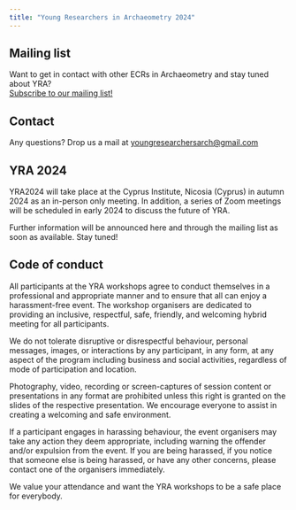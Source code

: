 ```yaml
---
title: "Young Researchers in Archaeometry 2024"
---
```


::: {.column-margin}

:::: {.callout}

## Mailing list
Want to get in contact with other ECRs in Archaeometry and stay tuned about YRA?  
[Subscribe to our mailing list!](https://www.listserv.dfn.de/sympa/subscribe/yrarchaeometry)

::::

:::: {.callout}

## Contact
Any questions? Drop us a mail at [youngresearchersarch@gmail.com](mailto:youngresearchersarch@gmail.com)

::::

:::

## YRA 2024

YRA2024 will take place at the Cyprus Institute, Nicosia (Cyprus) in autumn 2024 as an in-person only meeting. In addition, a series of Zoom meetings will be scheduled in early 2024 to discuss the future of YRA. 

Further information will be announced here and through the mailing list as soon as available. Stay tuned! 


<!-- 
The text blocks below can be used as template for upcoming announcements 
-->

<!-- 
::: {.callout-note}
## YRA 2023 Key dates
~~**May 15^th^** – Deadline for abstract submission~~  
~~**May 31^th^** – **EXTENDED** Deadline for abstract submission~~    
~~**June 15^th^** – Announcement of abstracts decisions & Opening for registration~~   
~~**Aug. 15^th^** – Preliminary program~~    
~~**Sept. 15^th^** – Deadline for in-presence registration~~  
~~**Sept. 25^th^** – Deadline for online [registration](https://forms.gle/vJCm7feYgBijP4FGA)~~  
~~**Sept. 26^th^** – Meeting details and final program~~   
**Oct. 4^th^–6^th^** – YRA 2023 Workshop in Tübingen   
:::

-->

<!-- 

## Call for Abstracts

We are happy to announce that the **6^th^ Workshop Young Researchers in Archaeometry** will be held in **hybrid format** at the **University of Tübingen**, Germany from **October 4^th^ to 6^th^, 2023**. The workshop will once again welcome early career researchers (master, PhD, first postdoc) in archaeological sciences and cultural heritage studies.

With this workshop we aim to offer a relaxed atmosphere to encourage interdisciplinary exchange between early career researchers. With a hybrid format, we are happy to welcome participants in person, as well as those online from all around the world, who cannot come to Tübingen. We are pleased to invite you for oral contributions in all kinds of natural sciences about archaeological and anthropological topics. In particular, early career researchers in archaeology, art history, anthropology, biology, chemistry, conservation, cultural heritage, earth science, material science, medicine, physics are welcome to submit an abstract.
-->

<!-- 

## Abstract submission

Abstract submission is closed. The submitted abstracts are now evaluated. 

Send us your abstract (max. 250 words) until  ~~May 15^th^, 2023~~ **May 31^st^ 2023** (extended deadline) via the [submission form](https://forms.gle/vki7aE9LgHKM1AN27). 

Presentations can be either a 5 min digital poster or a 15 min oral presentation, with additional time for questions. Online presentations will be scheduled in a way that considers the different presenters' time zones.

-->

<!--
## Registration

[Hosted at [![Logo University of Tübingen](https://uni-tuebingen.de/typo3conf/ext/project/Resources/Public/Images/Logo_Universitaet_Tuebingen.svg)](https://uni-tuebingen.de/en/)]{.aside}

Please register through [this form](https://forms.gle/vJCm7feYgBijP4FGA). Registration is possible for everyone, also if you are not presenting. 

Registration fee for in-presence participation: 30 €. Online participation is free.

You will receive the Zoom link and abstract booklet on September 26. 
-->

<!--
## Program

All times are given in Central European Time (UTC+2). 

[You can convert to your local time zone with, e.g., [timeanddate.com](https://www.timeanddate.com/worldclock/converter.html?iso=20231004T090000&p1=37).]{.aside}

::: {.panel-tabset}

## **Oct. 3^rd^**

|||
|--|--------|
|20:00|Icebreaker<br />*[Ratskeller](https://maps.app.goo.gl/yMbpg2o1NwAJbnCU7) (Haaggasse 4, 72070 Tübingen)*|

## **Oct. 4^th^**

|||
|--|--------|
|08:30 – 09:00|Welcoming and registration|
|09:00 – 09:15|Opening|
|09:15 – 09:50|Keynote: **Susanne Greiff**<br />*TBA*|
|||
|09:50 – 10:10|*Coffee break*|
|||
||**Session 1: Ceramics I and Architecture**|
|10:10 – 10:30|*Tracing the cultural and trade relations of the Spanish Empire and the Lesser Caribbean Antilles in the 16^th^ and 17^th^ centuries through ceramic analysis*<br />**Sonia Pujals Blanch**, Jaume Buxeda i Garrigós, Roberta  Mentesana|

:::
-->



<!--
## Financial support by the GNAA

For the participation in presence at the workshop, members of the Gesellschaft für Naturwissenschaftliche Archäologie ARCHAEOMETRIE e.V. ([GNAA](www.archaeometrie.de)) as students (Bachelor, Master, Diploma, Doctorate) receive a subsidy of 30 € upon presentation of the corresponding confirmation of participation. This also applies if you currently become a member of the GNAA.

For this purpose, the confirmation of participation in the workshop must be submitted to the GNAA by e-mail with the bank account data and the GNAA membership number or an application for a corresponding GNAA membership.
-->

<!--
## How to get to Tübingen

Tübingen is a university city in south-western Germany, at the centre of the state Baden-Württemberg. It is located ca. 30 km south of Stuttgart, the state capital.

You can easily access Tübingen via direct train from Stuttgart central station (IRE6, MEX12, and MEX18), or via bus lines 828 and X82 from Stuttgart Airport (STR). You can find information about connections with trains and regional buses [here](https://www.bahn.com/en). Several long distance bus lines operated by e.g. [Flixbus](https://www.flixbus.de/) stop at Tübingen. With a car you reach Tübingen best via the B27 and B28. 

YRA 2023 will take place in [Hohentübingen Castle](https://goo.gl/maps/WivDsmVgp2eYTCGs5), in Tübingen’s historical city centre. Please be aware that the castle is located on a small but steep hill. Access for persons with reduced mobility is possible but require arrangements in advance regarding e.g. parking. Please [contact us](mailto:youngresearchersarch@gmail.com) if this should be the case. We are happy to make all necessary arrangements for you. 
-->

## Code of conduct

All participants at the YRA workshops agree to conduct themselves in a professional and appropriate manner and to ensure that all can enjoy a harassment-free event. The workshop organisers are dedicated to providing an inclusive, respectful, safe, friendly, and welcoming hybrid meeting for all participants.

We do not tolerate disruptive or disrespectful behaviour, personal messages, images, or interactions by any participant, in any form, at any aspect of the program including business and social activities, regardless of mode of participation and location.

Photography, video, recording or screen-captures of session content or presentations in any format are prohibited unless this right is granted on the slides of the respective presentation. We encourage everyone to assist in creating a welcoming and safe environment.

If a participant engages in harassing behaviour, the event organisers may take any action they deem appropriate, including warning the offender and/or expulsion from the event. If you are being harassed, if you notice that someone else is being harassed, or have any other concerns, please contact one of the organisers immediately.

We value your attendance and want the YRA workshops to be a safe place for everybody.
